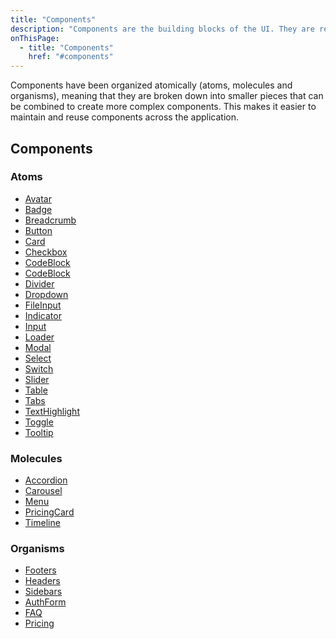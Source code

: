 ```yaml
---
title: "Components"
description: "Components are the building blocks of the UI. They are reusable and can be used in different parts of the application."
onThisPage:
  - title: "Components"
    href: "#components"
---
```


Components have been organized atomically (atoms, molecules and organisms), meaning that they are broken down into smaller pieces that can be combined to create more complex components. This makes it easier to maintain and reuse components across the application.

## Components

### Atoms

- [Avatar](/docs/components/avatar)
- [Badge](/docs/components/badge)
- [Breadcrumb](/docs/components/breadcrumb)
- [Button](/docs/components/button)
- [Card](/docs/components/card)
- [Checkbox](/docs/components/checkbox)
- [CodeBlock](/docs/components/code-block)
- [CodeBlock](/docs/components/code-syntax-highlight)
- [Divider](/docs/components/divider)
- [Dropdown](/docs/components/dropdown)
- [FileInput](/docs/components/file-input)
- [Indicator](/docs/components/indicator)
- [Input](/docs/components/input)
- [Loader](/docs/components/loader)
- [Modal](/docs/components/modal)
- [Select](/docs/components/select)
- [Switch](/docs/components/switch)
- [Slider](/docs/components/slider)
- [Table](/docs/components/table)
- [Tabs](/docs/components/tabs)
- [TextHighlight](/docs/components/text-highlight)
- [Toggle](/docs/components/toggle)
- [Tooltip](/docs/components/tooltip)

### Molecules
- [Accordion](/docs/components/accordion)
- [Carousel](/docs/components/carousel)
- [Menu](/docs/components/menu)
- [PricingCard](/docs/components/pricing-card)
- [Timeline](/docs/components/timeline)

### Organisms
- [Footers](/docs/components/footers)
- [Headers](/docs/components/headers)
- [Sidebars](/docs/components/sidebars)
- [AuthForm](/docs/components/auth-form)
- [FAQ](/docs/components/faq)
- [Pricing](/docs/components/pricing)

<br/>
<br/>